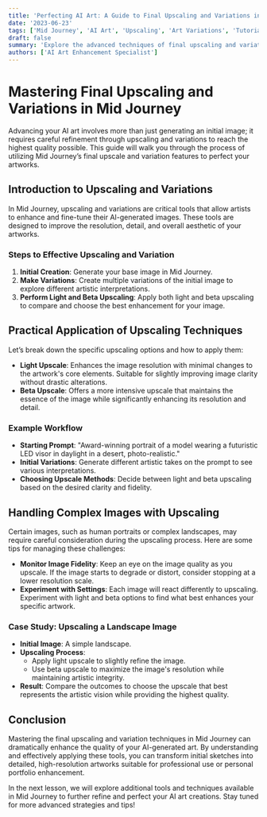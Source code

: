 ```yaml
---
title: 'Perfecting AI Art: A Guide to Final Upscaling and Variations in Mid Journey'
date: '2023-06-23'
tags: ['Mid Journey', 'AI Art', 'Upscaling', 'Art Variations', 'Tutorial']
draft: false
summary: 'Explore the advanced techniques of final upscaling and variations in Mid Journey to enhance the quality and detail of your AI-generated artworks. Learn how to make strategic adjustments to achieve professional-level results.'
authors: ['AI Art Enhancement Specialist']
---
```


# Mastering Final Upscaling and Variations in Mid Journey

Advancing your AI art involves more than just generating an initial image; it requires careful refinement through upscaling and variations to reach the highest quality possible. This guide will walk you through the process of utilizing Mid Journey’s final upscale and variation features to perfect your artworks.

## Introduction to Upscaling and Variations

In Mid Journey, upscaling and variations are critical tools that allow artists to enhance and fine-tune their AI-generated images. These tools are designed to improve the resolution, detail, and overall aesthetic of your artworks.

### Steps to Effective Upscaling and Variation

1. **Initial Creation**: Generate your base image in Mid Journey.
2. **Make Variations**: Create multiple variations of the initial image to explore different artistic interpretations.
3. **Perform Light and Beta Upscaling**: Apply both light and beta upscaling to compare and choose the best enhancement for your image.

## Practical Application of Upscaling Techniques

Let’s break down the specific upscaling options and how to apply them:

- **Light Upscale**: Enhances the image resolution with minimal changes to the artwork's core elements. Suitable for slightly improving image clarity without drastic alterations.
- **Beta Upscale**: Offers a more intensive upscale that maintains the essence of the image while significantly enhancing its resolution and detail.

### Example Workflow

- **Starting Prompt**: "Award-winning portrait of a model wearing a futuristic LED visor in daylight in a desert, photo-realistic."
- **Initial Variations**: Generate different artistic takes on the prompt to see various interpretations.
- **Choosing Upscale Methods**: Decide between light and beta upscaling based on the desired clarity and fidelity.

## Handling Complex Images with Upscaling

Certain images, such as human portraits or complex landscapes, may require careful consideration during the upscaling process. Here are some tips for managing these challenges:

- **Monitor Image Fidelity**: Keep an eye on the image quality as you upscale. If the image starts to degrade or distort, consider stopping at a lower resolution scale.
- **Experiment with Settings**: Each image will react differently to upscaling. Experiment with light and beta options to find what best enhances your specific artwork.

### Case Study: Upscaling a Landscape Image

- **Initial Image**: A simple landscape.
- **Upscaling Process**:
    - Apply light upscale to slightly refine the image.
    - Use beta upscale to maximize the image's resolution while maintaining artistic integrity.
- **Result**: Compare the outcomes to choose the upscale that best represents the artistic vision while providing the highest quality.

## Conclusion

Mastering the final upscaling and variation techniques in Mid Journey can dramatically enhance the quality of your AI-generated art. By understanding and effectively applying these tools, you can transform initial sketches into detailed, high-resolution artworks suitable for professional use or personal portfolio enhancement.

In the next lesson, we will explore additional tools and techniques available in Mid Journey to further refine and perfect your AI art creations. Stay tuned for more advanced strategies and tips!

